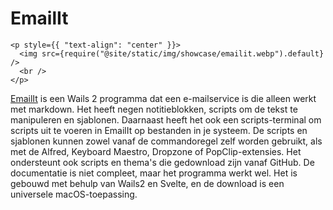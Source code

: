 # EmailIt

```mdx-code-block
<p style={{ "text-align": "center" }}>
  <img src={require("@site/static/img/showcase/emailit.webp").default} />
  <br />
</p>
```

[EmailIt](https://github.com/raguay/EmailIt/) is een Wails 2 programma dat een e-mailservice is die alleen werkt met markdown. Het heeft negen notitieblokken, scripts om de tekst te manipuleren en sjablonen. Daarnaast heeft het ook een scripts-terminal om scripts uit te voeren in EmailIt op bestanden in je systeem. De scripts en sjablonen kunnen zowel vanaf de commandoregel zelf worden gebruikt, als met de Alfred, Keyboard Maestro, Dropzone of PopClip-extensies. Het ondersteunt ook scripts en thema's die gedownload zijn vanaf GitHub. De documentatie is niet compleet, maar het programma werkt wel. Het is gebouwd met behulp van Wails2 en Svelte, en de download is een universele macOS-toepassing.
